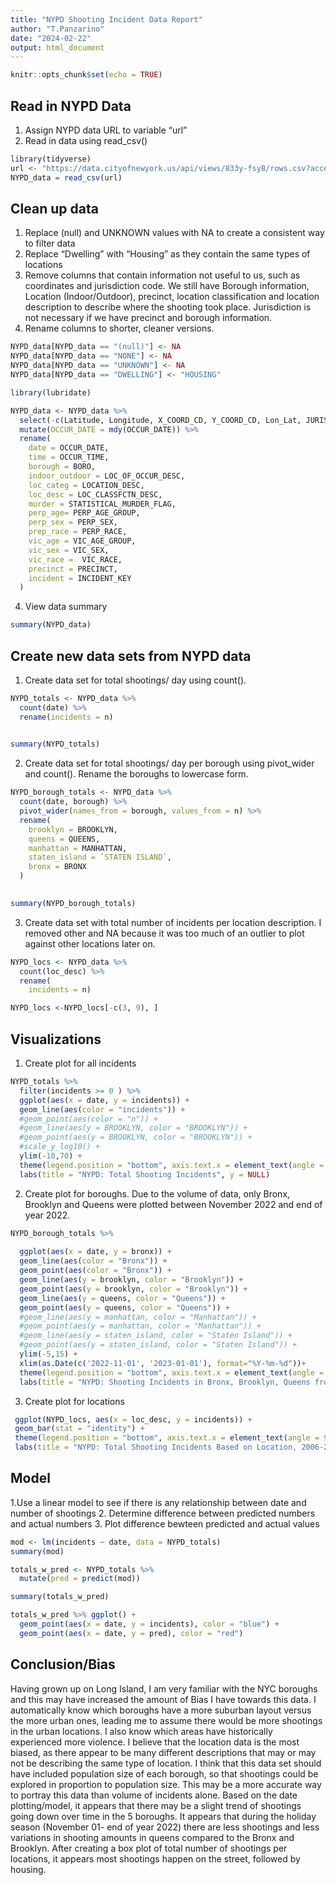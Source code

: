 ---
title: "NYPD Shooting Incident Data Report"
author: "T.Panzarino"
date: "2024-02-22"
output: html_document
---

```{r setup, include=FALSE}
knitr::opts_chunk$set(echo = TRUE)
```

## Read in NYPD Data

1.  Assign NYPD data URL to variable "url"
2.  Read in data using read_csv()

```{r get NYPD Data}
library(tidyverse)
url <- "https://data.cityofnewyork.us/api/views/833y-fsy8/rows.csv?accessType=DOWNLOAD"
NYPD_data = read_csv(url)

```

## Clean up data

1.  Replace (null) and UNKNOWN values with NA to create a consistent way to filter data
2.  Replace "Dwelling" with "Housing" as they contain the same types of locations
3.  Remove columns that contain information not useful to us, such as coordinates and jurisdiction code. We still have Borough information, Location (Indoor/Outdoor), precinct, location classification and location description to describe where the shooting took place. Jurisdiction is not necessary if we have precinct and borough information.
4.  Rename columns to shorter, cleaner versions.

```{r clean NYPD data}

NYPD_data[NYPD_data == "(null)"] <- NA
NYPD_data[NYPD_data == "NONE"] <- NA
NYPD_data[NYPD_data == "UNKNOWN"] <- NA
NYPD_data[NYPD_data == "DWELLING"] <- "HOUSING"

library(lubridate)

NYPD_data <- NYPD_data %>%
  select(-c(Latitude, Longitude, X_COORD_CD, Y_COORD_CD, Lon_Lat, JURISDICTION_CODE)) %>%
  mutate(OCCUR_DATE = mdy(OCCUR_DATE)) %>%
  rename(
    date = OCCUR_DATE,
    time = OCCUR_TIME,
    borough = BORO,
    indoor_outdoor = LOC_OF_OCCUR_DESC,
    loc_categ = LOCATION_DESC,
    loc_desc = LOC_CLASSFCTN_DESC,
    murder = STATISTICAL_MURDER_FLAG,
    perp_age= PERP_AGE_GROUP,
    perp_sex = PERP_SEX,
    prep_race = PERP_RACE,
    vic_age = VIC_AGE_GROUP,
    vic_sex = VIC_SEX,
    vic_race =  VIC_RACE,
    precinct = PRECINCT,
    incident = INCIDENT_KEY
  ) 
```

4.  View data summary

```{r original data summary}
summary(NYPD_data)

```

## Create new data sets from NYPD data

1.  Create data set for total shootings/ day using count().

```{r NYPD totals}
NYPD_totals <- NYPD_data %>%
  count(date) %>%
  rename(incidents = n)
  

```

```{r totals summary}

summary(NYPD_totals)

```

2.  Create data set for total shootings/ day per borough using pivot_wider and count(). Rename the boroughs to lowercase form.

```{r NYPD borough totals}
NYPD_borough_totals <- NYPD_data %>%
  count(date, borough) %>%
  pivot_wider(names_from = borough, values_from = n) %>%
  rename(
    brooklyn = BROOKLYN,
    queens = QUEENS,
    manhattan = MANHATTAN,
    staten_island = `STATEN ISLAND`,
    bronx = BRONX
  )
  
```

```{r boroughs summary}

summary(NYPD_borough_totals)

```

3.  Create data set with total number of incidents per location description. I removed other and NA because it was too much of an outlier to plot against other locations later on.

```{r locations breakdown}
NYPD_locs <- NYPD_data %>%
  count(loc_desc) %>%
  rename(
    incidents = n)

NYPD_locs <-NYPD_locs[-c(3, 9), ]


```

## Visualizations

1.  Create plot for all incidents

```{r total indicents}
NYPD_totals %>%
  filter(incidents >= 0 ) %>%
  ggplot(aes(x = date, y = incidents)) +
  geom_line(aes(color = "incidents")) +
  #geom_point(aes(color = "n")) +
  #geom_line(aes(y = BROOKLYN, color = "BROOKLYN")) +
  #geom_point(aes(y = BROOKLYN, color = "BROOKLYN")) +
  #scale_y_log10() +
  ylim(-10,70) +
  theme(legend.position = "bottom", axis.text.x = element_text(angle = 90)) +
  labs(title = "NYPD: Total Shooting Incidents", y = NULL)
```

2.  Create plot for boroughs. Due to the volume of data, only Bronx, Brooklyn and Queens were plotted between November 2022 and end of year 2022.

```{r total indicents/ borough}
NYPD_borough_totals %>%
  
  ggplot(aes(x = date, y = bronx)) +
  geom_line(aes(color = "Bronx")) +
  geom_point(aes(color = "Bronx")) +
  geom_line(aes(y = brooklyn, color = "Brooklyn")) +
  geom_point(aes(y = brooklyn, color = "Brooklyn")) +
  geom_line(aes(y = queens, color = "Queens")) +
  geom_point(aes(y = queens, color = "Queens")) +
  #geom_line(aes(y = manhattan, color = "Manhattan")) +
  #geom_point(aes(y = manhattan, color = "Manhattan")) +
  #geom_line(aes(y = staten_island, color = "Staten Island")) +
  #geom_point(aes(y = staten_island, color = "Staten Island")) +
  ylim(-5,15) +
  xlim(as.Date(c('2022-11-01', '2023-01-01'), format="%Y-%m-%d"))+
  theme(legend.position = "bottom", axis.text.x = element_text(angle = 90)) +
  labs(title = "NYPD: Shooting Incidents in Bronx, Brooklyn, Queens from November 2022 through the End of Year", y = NULL)
```

3.  Create plot for locations

```{r location plot}
 ggplot(NYPD_locs, aes(x = loc_desc, y = incidents)) +
 geom_bar(stat = "identity") +
 theme(legend.position = "bottom", axis.text.x = element_text(angle = 90)) +
 labs(title = "NYPD: Total Shooting Incidents Based on Location, 2006-2022", y = NULL)

```

## Model

1.Use a linear model to see if there is any relationship between date and number of shootings 2. Determine difference between predicted numbers and actual numbers 3. Plot difference bewteen predicted and actual values

```{r first data model}
mod <- lm(incidents ~ date, data = NYPD_totals)
summary(mod)

totals_w_pred <- NYPD_totals %>%
  mutate(pred = predict(mod))

summary(totals_w_pred)
```

```{r model plot}

totals_w_pred %>% ggplot() +
  geom_point(aes(x = date, y = incidents), color = "blue") +
  geom_point(aes(x = date, y = pred), color = "red")

```

## Conclusion/Bias

Having grown up on Long Island, I am very familiar with the NYC boroughs and this may have increased the amount of Bias I have towards this data. I automatically know which boroughs have a more suburban layout versus the more urban ones, leading me to assume there would be more shootings in the urban locations. I also know which areas have historically experienced more violence. I believe that the location data is the most biased, as there appear to be many different descriptions that may or may not be describing the same type of location. I think that this data set should have included population size of each borough, so that shootings could be explored in proportion to population size. This may be a more accurate way to portray this data than volume of incidents alone. Based on the date plotting/model, it appears that there may be a slight trend of shootings going down over time in the 5 boroughs. It appears that during the holiday season (November 01- end of year 2022) there are less shootings and less variations in shooting amounts in queens compared to the Bronx and Brooklyn. After creating a box plot of total number of shootings per locations, it appears most shootings happen on the street, followed by housing.
